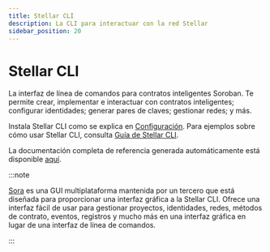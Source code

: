 ```yaml
---
title: Stellar CLI
description: La CLI para interactuar con la red Stellar
sidebar_position: 20
---
```


# Stellar CLI

La interfaz de línea de comandos para contratos inteligentes Soroban. Te permite crear, implementar e interactuar con contratos inteligentes; configurar identidades; generar pares de claves; gestionar redes; y más.

Instala Stellar CLI como se explica en [Configuración](../../build/smart-contracts/getting-started/setup.mdx#install-the-stellar-cli). Para ejemplos sobre cómo usar Stellar CLI, consulta [Guía de Stellar CLI](../../build/guides/cli/README.mdx).

La documentación completa de referencia generada automáticamente está disponible [aquí](stellar-cli.mdx).

:::note

[Sora] es una GUI multiplataforma mantenida por un tercero que está diseñada para proporcionar una interfaz gráfica a la Stellar CLI. Ofrece una interfaz fácil de usar para gestionar proyectos, identidades, redes, métodos de contrato, eventos, registros y mucho más en una interfaz gráfica en lugar de una interfaz de línea de comandos.

:::

[Sora]: https://github.com/tolgayayci/sora
